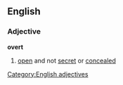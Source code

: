 ==English==
===Adjective===
'''overt'''
#[[open]] and not [[secret]] or [[concealed]]
[[Category:English adjectives]]